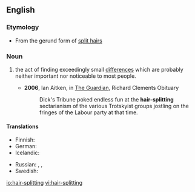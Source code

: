 ==English==
===Etymology===
* From the gerund form of [[split hairs]]
===Noun===
{{en-noun}}

# {{idiom}} the act of finding exceedingly small [[differences]] which are probably neither important nor noticeable to most people.
#*'''2006''', Ian Aitken, in [[w:The Guardian|The Guardian]], Richard Clements Obituary
#*:Dick's Tribune poked endless fun at the '''hair-splitting''' sectarianism of the various Trotskyist groups jostling on the fringes of the Labour party at that time.

====Translations====
{{trans-top|the act of finding exceedingly small differences which are neither important nor prominent}}
* Finnish: {{t-|fi|hiusten halkominen}} {{qualifier|idiomatic}}
* German: {{t+|de|Haarspalterei|f}}
* Icelandic: {{t-|is|hártogun|f}}
{{trans-mid}}
* Russian: {{t+|ru|скрупулёзный|tr=skrupul'óznyj}}, {{t|ru|дотошный|tr=dotóšnyj}}, {{t|ru|въедливый|tr=vjédlivyj}}
* Swedish: {{t+|sv|hårklyveri}}
{{trans-bottom}}

[[io:hair-splitting]]
[[vi:hair-splitting]]
